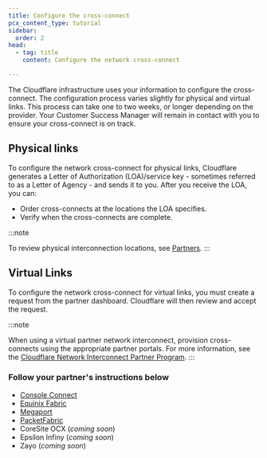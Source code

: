 ```yaml
---
title: Configure the cross-connect
pcx_content_type: tutorial
sidebar:
  order: 2
head:
  - tag: title
    content: Configure the network cross-connect

---
```


The Cloudflare infrastructure uses your information to configure the cross-connect. The configuration process varies slightly for physical and virtual links. This process can take one to two weeks, or longer depending on the provider. Your Customer Success Manager will remain in contact with you to ensure your cross-connect is on track.

## Physical links

To configure the network cross-connect for physical links, Cloudflare generates a Letter of Authorization (LOA)/service key - sometimes referred to as a Letter of Agency - and sends it to you. After you receive the LOA, you can:

* Order cross-connects at the locations the LOA specifies.
* Verify when the cross-connects are complete.

:::note

To review physical interconnection locations, see [Partners](/network-interconnect/classic-cni/set-up/partners/). 
:::

## Virtual Links

To configure the network cross-connect for virtual links, you must create a request from the partner dashboard. Cloudflare will then review and accept the request.

:::note

When using a virtual partner network interconnect, provision cross-connects using the appropriate partner portals.
For more information, see the [Cloudflare Network Interconnect Partner Program](https://www.cloudflare.com/network-interconnect-partnerships/). 
:::

### Follow your partner's instructions below

* [Console Connect](/network-interconnect/classic-cni/set-up/partners/console-connect/)
* [Equinix Fabric](/network-interconnect/classic-cni/set-up/partners/equinix-fabric/)
* [Megaport](/network-interconnect/classic-cni/set-up/partners/megaport/)
* [PacketFabric](/network-interconnect/classic-cni/set-up/partners/packet-fabric/)
* CoreSite OCX (*coming soon*)
* Epsilon Infiny (*coming soon*)
* Zayo (*coming soon*)
